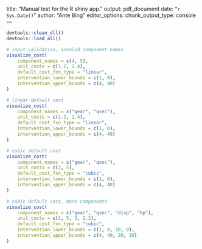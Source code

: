 title: "Manual test for the R shiny app."
output: pdf_document
date: "`r Sys.Date()`"
author: "Ante Bing"
editor_options: 
  chunk_output_type: console
---
```r
devtools::clean_dll()
devtools::load_all()
```

```r
# input validation, invalid component names
visualize_cost(
    component_names = c(4, 5),
    unit_costs = c(1.2, 2.4),
    default_cost_fxn_type = "linear",
    intervention_lower_bounds = c(1, 0),
    intervention_upper_bounds = c(4, 40)
)
```

```r
# linear default cost
visualize_cost(
    component_names = c("gear", "qsec"),
    unit_costs = c(1.2, 2.4),
    default_cost_fxn_type = "linear",
    intervention_lower_bounds = c(1, 0),
    intervention_upper_bounds = c(4, 40)
)
```

```r
# cubic default cost
visualize_cost(
    component_names = c("gear", "qsec"),
    unit_costs = c(2, 5),
    default_cost_fxn_type = "cubic",
    intervention_lower_bounds = c(1, 0),
    intervention_upper_bounds = c(4, 40)
)
```

```r
# cubic default cost, more components
visualize_cost(
    component_names = c("gear", "qsec", "disp", "hp"),
    unit_costs = c(2, 5, 3, 1.2),
    default_cost_fxn_type = "cubic",
    intervention_lower_bounds = c(1, 0, 10, 0),
    intervention_upper_bounds = c(4, 40, 20, 10)
)
```